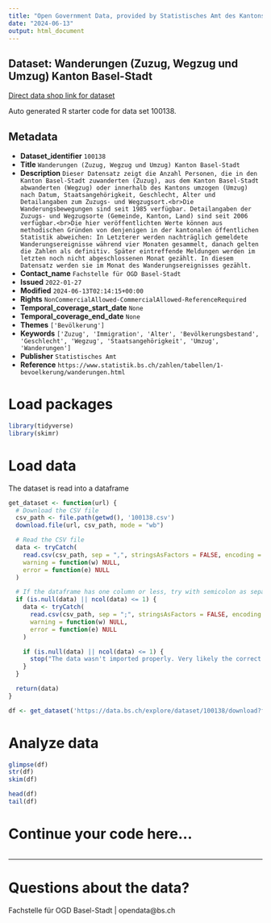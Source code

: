 ```yaml
---
title: "Open Government Data, provided by Statistisches Amt des Kantons Basel-Stadt - Fachstelle OGD"
date: "2024-06-13"
output: html_document
---
```


## Dataset: Wanderungen (Zuzug, Wegzug und Umzug) Kanton Basel-Stadt

[Direct data shop link for dataset](https://data.bs.ch/explore/dataset/100138)

Auto generated R starter code for data set 100138.

## Metadata

- **Dataset_identifier** `100138`
- **Title** `Wanderungen (Zuzug, Wegzug und Umzug) Kanton Basel-Stadt`
- **Description** `Dieser Datensatz zeigt die Anzahl Personen, die in den Kanton Basel-Stadt zuwanderten (Zuzug), aus dem Kanton Basel-Stadt abwanderten (Wegzug) oder innerhalb des Kantons umzogen (Umzug) nach Datum, Staatsangehörigkeit, Geschlecht, Alter und Detailangaben zum Zuzugs- und Wegzugsort.<br>Die Wanderungsbewegungen sind seit 1985 verfügbar. Detailangaben der Zuzugs- und Wegzugsorte (Gemeinde, Kanton, Land) sind seit 2006 verfügbar.<br>Die hier veröffentlichten Werte können aus methodischen Gründen von denjenigen in der kantonalen öffentlichen Statistik abweichen: In Letzterer werden nachträglich gemeldete Wanderungsereignisse während vier Monaten gesammelt, danach gelten die Zahlen als definitiv. Später eintreffende Meldungen werden im letzten noch nicht abgeschlossenen Monat gezählt. In diesem Datensatz werden sie im Monat des Wanderungsereignisses gezählt.`
- **Contact_name** `Fachstelle für OGD Basel-Stadt`
- **Issued** `2022-01-27`
- **Modified** `2024-06-13T02:14:15+00:00`
- **Rights** `NonCommercialAllowed-CommercialAllowed-ReferenceRequired`
- **Temporal_coverage_start_date** `None`
- **Temporal_coverage_end_date** `None`
- **Themes** `['Bevölkerung']`
- **Keywords** `['Zuzug', 'Immigration', 'Alter', 'Bevölkerungsbestand', 'Geschlecht', 'Wegzug', 'Staatsangehörigkeit', 'Umzug', 'Wanderungen']`
- **Publisher** `Statistisches Amt`
- **Reference** `https://www.statistik.bs.ch/zahlen/tabellen/1-bevoelkerung/wanderungen.html`


# Load packages

```r

library(tidyverse)
library(skimr)

```

# Load data

The dataset is read into a dataframe

```r
get_dataset <- function(url) {
  # Download the CSV file
  csv_path <- file.path(getwd(), '100138.csv')
  download.file(url, csv_path, mode = "wb")

  # Read the CSV file
  data <- tryCatch(
    read.csv(csv_path, sep = ",", stringsAsFactors = FALSE, encoding = "UTF-8"),
    warning = function(w) NULL,
    error = function(e) NULL
  )

  # If the dataframe has one column or less, try with semicolon as separator
  if (is.null(data) || ncol(data) <= 1) {
    data <- tryCatch(
      read.csv(csv_path, sep = ";", stringsAsFactors = FALSE, encoding = "UTF-8"),
      warning = function(w) NULL,
      error = function(e) NULL
    )

    if (is.null(data) || ncol(data) <= 1) {
      stop("The data wasn't imported properly. Very likely the correct separator couldn't be found.\nPlease check the dataset manually and adjust the code.")
    }
  }

  return(data)
}
```

```r

df <- get_dataset('https://data.bs.ch/explore/dataset/100138/download?format=csv&timezone=Europe%2FZurich')

```

# Analyze data

```r

glimpse(df)
str(df)
skim(df)

head(df)
tail(df)

```

# Continue your code here...

```r

```

------------------------------------------------------------------------

# Questions about the data?

Fachstelle für OGD Basel-Stadt | opendata@bs.ch
